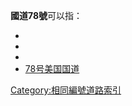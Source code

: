 '''國道78號'''可以指：
* {{Link-ko|國道78號 (韓國)|국도 제78호선 (대한민국)}}
* {{Link-fr|國道78號 (法國)|Route nationale 78 (France)}}
* {{Link-en|國道78號 (伊朗)|Road 78 (Iran)}}
* [[78号美国国道|78号美国国道]]

{{Roadindex}}
[[Category:相同編號道路索引|Category:相同編號道路索引]]